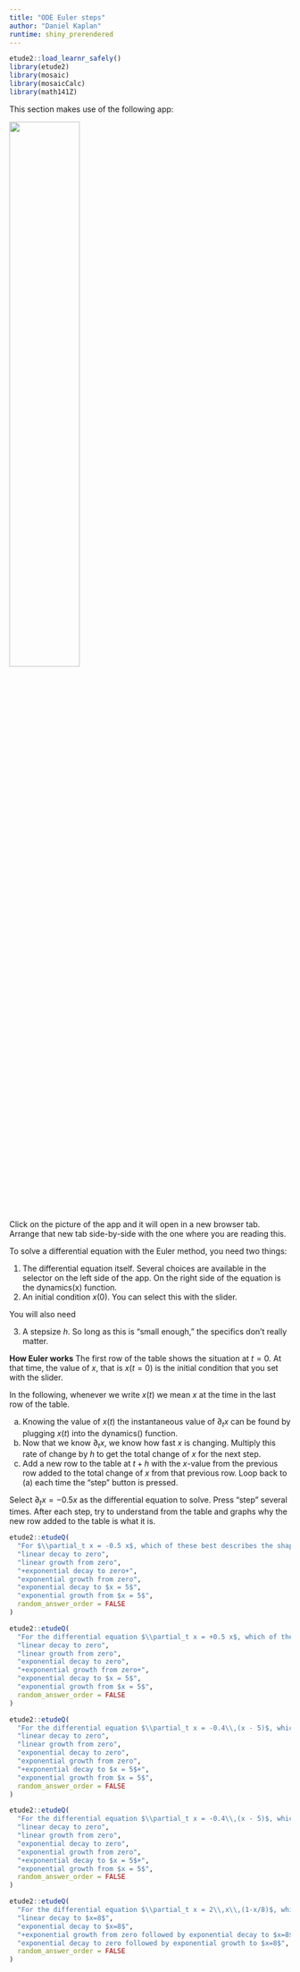 ```yaml
---
title: "ODE Euler steps"
author: "Daniel Kaplan"
runtime: shiny_prerendered
---
```


```r
etude2::load_learnr_safely()
library(etude2)
library(mosaic)
library(mosaicCalc)
library(math141Z)
```

This section makes use of the following app:

<a href="https://maa-statprep.shinyapps.io/142Z-DE-Euler" target="_blank"><img src="www/Euler-app.png" width="50%"></a>

Click on the picture of the app and it will open in a new browser tab. Arrange that new tab side-by-side with the one where you are reading this.

To solve a differential equation with the Euler method, you need two things:

1. The differential equation itself. Several choices are available in the selector on the left side of the app. On the right side of the equation is the dynamics(x) function.
2. An initial condition $x(0)$. You can select this with the slider.

You will also need

3. A stepsize $h$. So long as this is "small enough," the specifics don't really matter. 

**How Euler works** The first row of the table shows the situation at $t=0$. At that time, the value of $x$, that is $x(t=0)$ is the initial condition that you set with the slider.

In the following, whenever we write $x(t)$ we mean $x$ at the time in the last row of the table.

a. Knowing the value of $x(t)$ the instantaneous value of $\partial_t x$ can be found by plugging $x(t)$ into the dynamics() function. 
b. Now that we know $\partial_t x$, we know how fast $x$ is changing. Multiply this rate of change by $h$ to get the total change of $x$ for the next step.
c. Add a new row to the table at $t+h$ with the $x$-value from the previous row added to the total change of $x$ from that previous row. Loop back to (a) each time the "step" button is pressed.

Select $\partial_t x = -0.5 x$ as the differential equation to solve. Press "step" several times. After each step, try to understand from the table and graphs why the new row added to the table is what it is.

```r
etude2::etudeQ(
  "For $\\partial_t x = -0.5 x$, which of these best describes the shape of the solution? (You'll get a better picture if you set x(0) to, say, 8.)",
  "linear decay to zero",
  "linear growth from zero",
  "+exponential decay to zero+",
  "exponential growth from zero",
  "exponential decay to $x = 5$",
  "exponential growth from $x = 5$",
  random_answer_order = FALSE
)
```

```r
etude2::etudeQ(
  "For the differential equation $\\partial_t x = +0.5 x$, which of these best describes the shape of the solution? (You'll get a better picture if you set x(0) to, say, 1.)",
  "linear decay to zero",
  "linear growth from zero",
  "exponential decay to zero",
  "+exponential growth from zero+",
  "exponential decay to $x = 5$",
  "exponential growth from $x = 5$",
  random_answer_order = FALSE
)
```

```r
etude2::etudeQ(
  "For the differential equation $\\partial_t x = -0.4\\,(x - 5)$, which of these best describes the shape of the solution when the initial condition is $x=1$? ",
  "linear decay to zero",
  "linear growth from zero",
  "exponential decay to zero",
  "exponential growth from zero",
  "+exponential decay to $x = 5$+",
  "exponential growth from $x = 5$",
  random_answer_order = FALSE
)
```

```r
etude2::etudeQ(
  "For the differential equation $\\partial_t x = -0.4\\,(x - 5)$, which of these best describes the shape of the solution when the initial condition is $x=9$? ",
  "linear decay to zero",
  "linear growth from zero",
  "exponential decay to zero",
  "exponential growth from zero",
  "+exponential decay to $x = 5$+",
  "exponential growth from $x = 5$",
  random_answer_order = FALSE
)
```

```r
etude2::etudeQ(
  "For the differential equation $\\partial_t x = 2\\,x\\,(1-x/8)$, which of these best describes the shape of the solution when the initial condition is $x=1$? ",
  "linear decay to $x=8$",
  "exponential decay to $x=8$",
  "+exponential growth from zero followed by exponential decay to $x=8$+",
  "exponential decay to zero followed by exponential growth to $x=8$",
  random_answer_order = FALSE
)
```
